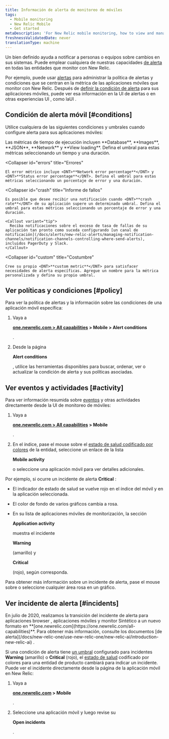 ```yaml
---
title: Información de alerta de monitoreo de móviles
tags:
  - Mobile monitoring
  - New Relic Mobile
  - Get started
metaDescription: 'For New Relic mobile monitoring, how to view and manage alert policies, conditions, incidents, and other activity and events.'
freshnessValidatedDate: never
translationType: machine
---
```


Un <InlinePopover type="alerts"/>bien definido ayuda a notificar a personas o equipos sobre cambios en sus sistemas. Puede emplear cualquiera de nuestras capacidades [de alerta](/docs/alerts-applied-intelligence) en todas las entidades que monitor con New Relic.

Por ejemplo, puede usar [alertas](/docs/alerts-applied-intelligence/new-relic-alerts/get-started/introduction-alerts) para administrar la política de alertas y condiciones que se centran en la métrica de las aplicaciones móviles que monitor con New Relic. Después de [definir la condición de alerta](/docs/alerts-applied-intelligence/new-relic-alerts/alert-conditions/create-alert-conditions) para sus aplicaciones móviles, puede ver esa información en la UI de alertas o en otras experiencias UI , como laUI <InlinePopover type="mobile"/>.

## Condición de alerta móvil [#conditions]

Utilice cualquiera de las siguientes condiciones y umbrales cuando configure alerta para sus aplicaciones móviles:

<CollapserGroup>
  <Collapser
    id="execution"
    title="Tiempo de ejecución"
  >
    Las métricas de tiempo de ejecución incluyen <DNT>**Database**</DNT>, <DNT>**Images**</DNT>, <DNT>**JSON**</DNT>, <DNT>**Network**</DNT> y <DNT>**View loading**</DNT>. Defina el umbral para estas métricas seleccionando un tiempo y una duración.
  </Collapser>

  <Collapser
    id="errors"
    title="Errores"
  >
    El error métrico incluye <DNT>**Network error percentage**</DNT> y <DNT>**Status error percentage**</DNT>. Defina el umbral para estas métricas seleccionando un porcentaje de error y una duración.
  </Collapser>

  <Collapser
    id="crash"
    title="Informe de fallos"
  >
    Es posible que desee recibir una notificación cuando <DNT>**crash rate**</DNT> de su aplicación supere un determinado umbral. Defina el umbral para estas métricas seleccionando un porcentaje de error y una duración.

    <Callout variant="tip">
      Reciba notificaciones sobre el exceso de tasa de fallas de su aplicación tan pronto como suceda configurando [un canal de notificación](/docs/alerts/new-relic-alerts/managing-notification-channels/notification-channels-controlling-where-send-alerts), incluidos PagerDuty y Slack.
    </Callout>
  </Collapser>

  <Collapser
    id="custom"
    title="Costumbre"
  >
    Cree su propio <DNT>**custom metric**</DNT> para satisfacer necesidades de alerta específicas. Agregue un nombre para la métrica personalizada y defina su propio umbral.
  </Collapser>
</CollapserGroup>

## Ver políticas y condiciones [#policy]

Para ver la política de alertas y la información sobre las condiciones de una aplicación móvil específica:

1. Vaya a

   <DNT>**[one.newrelic.com > All capabilities](https://one.newrelic.com/all-capabilities) > Mobile > Alert conditions**</DNT>

   .

2. Desde la página

   <DNT>**Alert conditions**</DNT>

   , utilice las herramientas disponibles para buscar, ordenar, ver o actualizar la condición de alerta y sus políticas asociadas.

## Ver eventos y actividades [#activity]

Para ver información resumida sobre [eventos](/docs/alerts/new-relic-alerts-beta/getting-started/alerts-glossary#event) y otras actividades directamente desde la UI de monitoreo de móviles:

1. Vaya a

   <DNT>**[one.newrelic.com > All capabilities](https://one.newrelic.com/all-capabilities) > Mobile**</DNT>

   .

2. En el índice, pase el mouse sobre el [estado de salud codificado por colores](/docs/alerts/new-relic-alerts-beta/getting-started/alerts-glossary#health-status) de la entidad, seleccione un enlace de la lista

   <DNT>**Mobile activity**</DNT>

   o seleccione una aplicación móvil para ver detalles adicionales.

Por ejemplo, si ocurre un incidente de alerta <DNT>**Critical**</DNT> :

* El indicador de estado de salud se vuelve rojo en el índice del móvil y en la aplicación seleccionada.

* El color de fondo de varios gráficos cambia a rosa.

* En su lista de aplicaciones móviles de monitorización, la sección

  <DNT>**Application activity**</DNT>

  muestra el incidente

  <DNT>**Warning**</DNT>

  (amarillo) y

  <DNT>**Critical**</DNT>

  (rojo), según corresponda.

Para obtener más información sobre un incidente de alerta, pase el mouse sobre o seleccione cualquier área rosa en un gráfico.

## Ver incidente de alerta [#incidents]

<Callout variant="important">
  En julio de 2020, realizamos la transición del incidente de alerta para aplicaciones browser , aplicaciones móviles y monitor Sintético a un nuevo formato en <DNT>**[one.newrelic.com](https://one.newrelic.com/all-capabilities)**</DNT>. Para obtener más información, consulte los documentos [de alerta](/docs/new-relic-one/use-new-relic-one/new-relic-ai/introduction-new-relic-ai) .
</Callout>

Si una condición de alerta tiene [un umbral](/docs/alerts/new-relic-alerts-beta/getting-started/alerts-glossary#alert-threshold) configurado para incidentes <DNT>**Warning**</DNT> (amarillo) o <DNT>**Critical**</DNT> (rojo), el [estado de salud](/docs/alerts/new-relic-alerts-beta/getting-started/alerts-glossary#health-status) codificado por colores para una entidad de producto cambiará para indicar un incidente. Puede ver el incidente directamente desde la página de la aplicación móvil en New Relic:

1. Vaya a

   <DNT>**[one.newrelic.com](https://one.newrelic.com/all-capabilities) > Mobile**</DNT>

   .

2. Seleccione una aplicación móvil y luego revise su

   <DNT>**Open incidents**</DNT>

   .